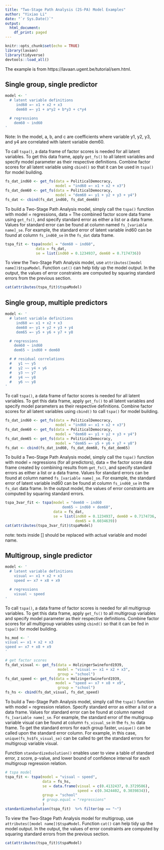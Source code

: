 ```yaml
---
title: "Two-Stage Path Analysis (2S-PA) Model Examples"
author: "Yixiao Li"
date: "`r Sys.Date()`"
output:
  html_document:
    df_print: paged
---
```

```r
knitr::opts_chunk$set(echo = TRUE)
library(lavaan)
library(tidyverse)
devtools::load_all()
```

The example is from https://lavaan.ugent.be/tutorial/sem.html. 

## Single group, single predictor

```r
model <- ' 
  # latent variable definitions
     ind60 =~ x1 + x2 + x3
     dem60 =~ y1 + a*y2 + b*y3 + c*y4

  # regressions
    dem60 ~ ind60
'
```

Note: In the model, a, b, and c are coefficients where variable y1, y2, y3, and y4 are correlated with latent variable dem60.

To call `tspa()`, a data frame of factor scores is needed for all latent variables. To get this data frame, apply `get_fs()` to all latent variables and specify model parameter as their respective definitions. Combine factor scores for all latent variable using `cbind()` so that it can be used in `tspa()` for model building.

```r
fs_dat_ind60 <- get_fs(data = PoliticalDemocracy, 
                       model = "ind60 =~ x1 + x2 + x3")
fs_dat_dem60 <- get_fs(data = PoliticalDemocracy, 
                       model = "dem60 =~ y1 + y2 + y3 + y4")
fs_dat <- cbind(fs_dat_ind60, fs_dat_dem60)
```

To build a Two-Stage Path Analysis model, simply call the `tspa()` function with model = regressions, data = The combined factor score data frame using `get_fs()`, and specify standard error as either a list or a data frame. Values for standard error can be found at column named `fs_[variable name]_se`. For example, the standard error of latent variable ind60 can be found at column `fs_ind60_se` in the `fs_dat` data frame.

```r
tspa_fit <- tspa(model = "dem60 ~ ind60", 
              data = fs_dat, 
              se = list(ind60 = 0.1234937, dem60 = 0.7174736))
```

To view the Two-Stage Path Analysis model, use `attributes([model name])$tspaModel`. Function `cat()` can help tidy up the model output. In the output, the values of error constraints are computed by squaring standard errors from the previous section.

```r
cat(attributes(tspa_fit)$tspaModel)
```

## Single group, multiple predictors

```r
model <- ' 
  # latent variable definitions
     ind60 =~ x1 + x2 + x3
     dem60 =~ y1 + y2 + y3 + y4
     dem65 =~ y5 + y6 + y7 + y8

  # regressions
    dem60 ~ ind60
    dem65 ~ ind60 + dem60

  # # residual correlations
  #   y1 ~~ y5
  #   y2 ~~ y4 + y6
  #   y3 ~~ y7
  #   y4 ~~ y8
  #   y6 ~~ y8
'
```

To call `tspa()`, a data frame of factor scores is needed for all latent variables. To get this data frame, apply `get_fs()` to all latent variables and specify model parameters as their respective definitions. Combine factor scores for all latent variables using `cbind()` to call `tspa()` for model building.

```r
fs_dat_ind60 <- get_fs(data = PoliticalDemocracy, 
                       model = "ind60 =~ x1 + x2 + x3")
fs_dat_dem60 <- get_fs(data = PoliticalDemocracy, 
                       model = "dem60 =~ y1 + y2 + y3 + y4")
fs_dat_dem65 <- get_fs(data = PoliticalDemocracy, 
                       model = "dem65 =~ y5 + y6 + y7 + y8")
fs_dat <- cbind(fs_dat_ind60, fs_dat_dem60, fs_dat_dem65)
```

To build a Two-Stage Path Analysis model, simply call the `tspa()` function with model = regressions (for all predictors), data = the factor score data frame created by combining results from `get_fs()`, and specify standard errors as either a list or a data frame. Values for standard errors can be found at column named `fs_[variable name]_se`. For example, the standard error of latent variable ind60 can be found at column `fs_ind60_se` in the `fs_dat` data frame. In the output model, the values of error constraints are computed by squaring standard errors.

```r
tspa_3var_fit <- tspa(model = "dem60 ~ ind60
                          dem65 ~ ind60 + dem60", 
                      data = fs_dat, 
                      se = list(ind60 = 0.1234937, dem60 = 0.7174736, 
                                dem65 = 0.6034639))
cat(attributes(tspa_3var_fit)$tspaModel)
```

note: texts inside [] should be replaced with actual variable and model name.


## Multigroup, single predictor

```r
model <- ' 
  # latent variable definitions
    visual =~ x1 + x2 + x3
    speed =~ x7 + x8 + x9

  # regressions
    visual ~ speed
'
```

To call `tspa()`, a data frame of factor scores is needed for all multigroup variables. To get this data frame, apply `get_fs()` to all multigroup variables and specify model parameter as their respective definitions. Combine factor scores for all multigroup variables using `cbind()` so that it can be fed in `tspa()` for model building.

```r
hs_mod <- '
visual =~ x1 + x2 + x3
speed =~ x7 + x8 + x9
'

# get factor scores
fs_dat_visual <- get_fs(data = HolzingerSwineford1939, 
                        model = "visual =~ x1 + x2 + x3", 
                        group = "school")
fs_dat_speed <- get_fs(data = HolzingerSwineford1939, 
                       model = "speed =~ x7 + x8 + x9", 
                        group = "school")
fs_hs <- cbind(fs_dat_visual, fs_dat_speed)
```

To build a Two-Stage Path Analysis model, simply call the `tspa()` function with model = regression relation. Specify standard error as either a list or a data frame. Values for standard error can be found at column named `fs_[variable name]_se`. For example, the standard error of the multigroup variable visual can be found at column `fs_visual_se` in the `fs_hs` data frame. To get the standard errors for each group faster, `unique()` can be called upon the standard error column. For example, in this case, `unique(fs_hs$fs_visual_se)` can be called to get the standard errors for multigroup variable visual.

Function `standardizedsolution()` enables user to view a table of standard error, z score, p-value, and lower bound of confidence interval for each multigroup regression relation.

```r
# tspa model
tspa_fit <- tspa(model = "visual ~ speed",
                 data = fs_hs,
                 se = data.frame(visual = c(0.4132437, 0.3729586),
                                 speed = c(0.3424402, 0.3039834)),
                 group = "school"
                 # group.equal = "regressions"
                 )
standardizedsolution(tspa_fit)  %>% filter(op == "~")
```

To view the Two-Stage Path Analysis model for multigroup, use `attributes([model name])$tspaModel`. Function `cat()` can help tidy up the model output. In the output, the values of error constraints are computed by squaring standard errors from the previous section.

```r
cat(attributes(tspa_fit)$tspaModel)
```
